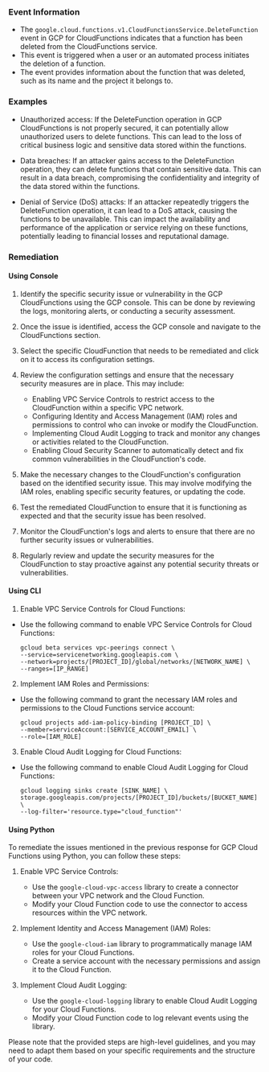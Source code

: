 
### Event Information

- The `google.cloud.functions.v1.CloudFunctionsService.DeleteFunction` event in GCP for CloudFunctions indicates that a function has been deleted from the CloudFunctions service.
- This event is triggered when a user or an automated process initiates the deletion of a function.
- The event provides information about the function that was deleted, such as its name and the project it belongs to.


### Examples

- Unauthorized access: If the DeleteFunction operation in GCP CloudFunctions is not properly secured, it can potentially allow unauthorized users to delete functions. This can lead to the loss of critical business logic and sensitive data stored within the functions.

- Data breaches: If an attacker gains access to the DeleteFunction operation, they can delete functions that contain sensitive data. This can result in a data breach, compromising the confidentiality and integrity of the data stored within the functions.

- Denial of Service (DoS) attacks: If an attacker repeatedly triggers the DeleteFunction operation, it can lead to a DoS attack, causing the functions to be unavailable. This can impact the availability and performance of the application or service relying on these functions, potentially leading to financial losses and reputational damage.

### Remediation

#### Using Console

1. Identify the specific security issue or vulnerability in the GCP CloudFunctions using the GCP console. This can be done by reviewing the logs, monitoring alerts, or conducting a security assessment.

2. Once the issue is identified, access the GCP console and navigate to the CloudFunctions section.

3. Select the specific CloudFunction that needs to be remediated and click on it to access its configuration settings.

4. Review the configuration settings and ensure that the necessary security measures are in place. This may include:

   - Enabling VPC Service Controls to restrict access to the CloudFunction within a specific VPC network.
   - Configuring Identity and Access Management (IAM) roles and permissions to control who can invoke or modify the CloudFunction.
   - Implementing Cloud Audit Logging to track and monitor any changes or activities related to the CloudFunction.
   - Enabling Cloud Security Scanner to automatically detect and fix common vulnerabilities in the CloudFunction's code.

5. Make the necessary changes to the CloudFunction's configuration based on the identified security issue. This may involve modifying the IAM roles, enabling specific security features, or updating the code.

6. Test the remediated CloudFunction to ensure that it is functioning as expected and that the security issue has been resolved.

7. Monitor the CloudFunction's logs and alerts to ensure that there are no further security issues or vulnerabilities.

8. Regularly review and update the security measures for the CloudFunction to stay proactive against any potential security threats or vulnerabilities.

#### Using CLI

1. Enable VPC Service Controls for Cloud Functions:
- Use the following command to enable VPC Service Controls for Cloud Functions:
  ```
  gcloud beta services vpc-peerings connect \
  --service=servicenetworking.googleapis.com \
  --network=projects/[PROJECT_ID]/global/networks/[NETWORK_NAME] \
  --ranges=[IP_RANGE]
  ```

2. Implement IAM Roles and Permissions:
- Use the following command to grant the necessary IAM roles and permissions to the Cloud Functions service account:
  ```
  gcloud projects add-iam-policy-binding [PROJECT_ID] \
  --member=serviceAccount:[SERVICE_ACCOUNT_EMAIL] \
  --role=[IAM_ROLE]
  ```

3. Enable Cloud Audit Logging for Cloud Functions:
- Use the following command to enable Cloud Audit Logging for Cloud Functions:
  ```
  gcloud logging sinks create [SINK_NAME] \
  storage.googleapis.com/projects/[PROJECT_ID]/buckets/[BUCKET_NAME] \
  --log-filter='resource.type="cloud_function"'
  ```

#### Using Python

To remediate the issues mentioned in the previous response for GCP Cloud Functions using Python, you can follow these steps:

1. Enable VPC Service Controls:
   - Use the `google-cloud-vpc-access` library to create a connector between your VPC network and the Cloud Function.
   - Modify your Cloud Function code to use the connector to access resources within the VPC network.

2. Implement Identity and Access Management (IAM) Roles:
   - Use the `google-cloud-iam` library to programmatically manage IAM roles for your Cloud Functions.
   - Create a service account with the necessary permissions and assign it to the Cloud Function.

3. Implement Cloud Audit Logging:
   - Use the `google-cloud-logging` library to enable Cloud Audit Logging for your Cloud Functions.
   - Modify your Cloud Function code to log relevant events using the library.

Please note that the provided steps are high-level guidelines, and you may need to adapt them based on your specific requirements and the structure of your code.

